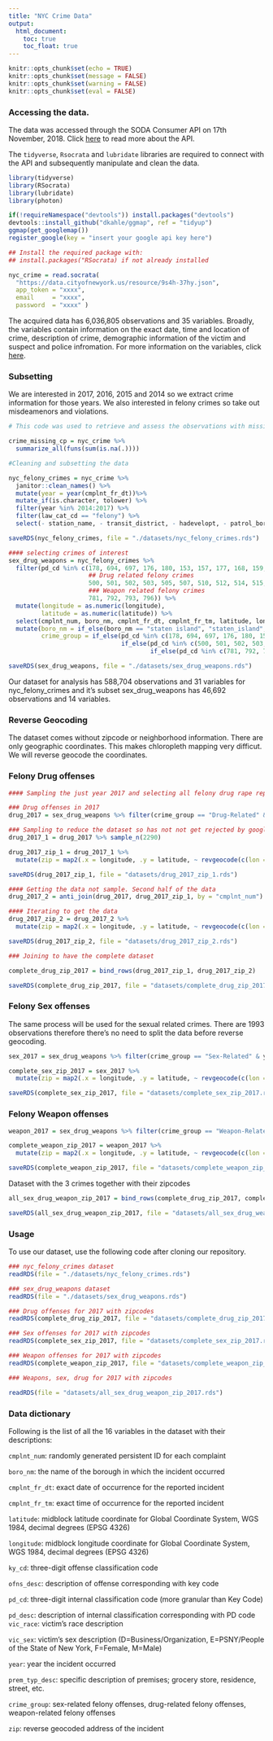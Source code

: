 ```yaml
---
title: "NYC Crime Data"
output:
  html_document:
    toc: true
    toc_float: true
---
```


```r
knitr::opts_chunk$set(echo = TRUE)
knitr::opts_chunk$set(message = FALSE)
knitr::opts_chunk$set(warning = FALSE)
knitr::opts_chunk$set(eval = FALSE)
```

### Accessing the data. 

The data was accessed through the SODA Consumer API on 17th November, 2018. Click [here](https://dev.socrata.com/consumers/getting-started.html) to read more about the API. 

The `tidyverse`, `Rsocrata` and `lubridate` libraries are required to connect with the API and subsequently manipulate and clean the data.

```r
library(tidyverse)
library(RSocrata)
library(lubridate)
library(photon)

if(!requireNamespace("devtools")) install.packages("devtools")
devtools::install_github("dkahle/ggmap", ref = "tidyup")
ggmap(get_googlemap())
register_google(key = "insert your google api key here")

```

```r
## Install the required package with:
## install.packages("RSocrata) if not already installed

nyc_crime = read.socrata(
  "https://data.cityofnewyork.us/resource/9s4h-37hy.json",
  app_token = "xxxx",
  email     = "xxxx",
  password  = "xxxx" )

```

The acquired data has 6,036,805 observations and 35 variables. Broadly, the variables contain information on the exact date, time and location of crime, description of crime, demographic information of the victim and suspect and police infromation. For more information on the variables, click [here](https://data.cityofnewyork.us/Public-Safety/NYPD-Complaint-Data-Historic/qgea-i56i).

### Subsetting 

We are interested in 2017, 2016, 2015 and 2014 so we extract crime information for those years. We also interested in felony crimes so take out misdeamenors and violations. 

```r
# This code was used to retrieve and assess the observations with missing date of crime occurrence

crime_missing_cp = nyc_crime %>% 
  summarize_all(funs(sum(is.na(.))))

#Cleaning and subsetting the data

nyc_felony_crimes = nyc_crime %>% 
  janitor::clean_names() %>% 
  mutate(year = year(cmplnt_fr_dt))%>%
  mutate_if(is.character, tolower) %>% 
  filter(year %in% 2014:2017) %>% 
  filter(law_cat_cd == "felony") %>% 
  select(- station_name, - transit_district, - hadevelopt, - patrol_boro, - housing_psa, - juris_desc)

saveRDS(nyc_felony_crimes, file = "./datasets/nyc_felony_crimes.rds")

#### selecting crimes of interest
sex_drug_weapons = nyc_felony_crimes %>% 
  filter(pd_cd %in% c(178, 694, 697, 176, 180, 153, 157, 177, 168, 159, 166, 164, 179, 155, 586, 696, # Sex related felony crimes
                      ## Drug related felony crimes
                      500, 501, 502, 503, 505, 507, 510, 512, 514, 515, 519, 520, 521, 523, 524, 529, 530, 531, 532, 568, 570,
                      ### Weapon related felony crimes
                      781, 792, 793, 796)) %>% 
  mutate(longitude = as.numeric(longitude),
         latitude = as.numeric(latitude)) %>% 
  select(cmplnt_num, boro_nm, cmplnt_fr_dt, cmplnt_fr_tm, latitude, longitude, ky_cd, ofns_desc, pd_cd, pd_desc, vic_race, vic_sex, vic_age_group, year, prem_typ_desc) %>% 
  mutate(boro_nm = if_else(boro_nm == "staten island", "staten_island", boro_nm),
         crime_group = if_else(pd_cd %in% c(178, 694, 697, 176, 180, 153, 157, 177, 168, 159, 166, 164, 179, 155, 586, 696), "Sex-Related", 
                               if_else(pd_cd %in% c(500, 501, 502, 503, 505, 507, 510, 512, 514, 515, 519, 520, 521, 523, 524, 529, 530, 531, 532, 568, 570), "Drug-Related", 
                                       if_else(pd_cd %in% c(781, 792, 793, 796), "Weapon-Related", pd_cd))))

saveRDS(sex_drug_weapons, file = "./datasets/sex_drug_weapons.rds")
```

Our dataset for analysis has 588,704 observations and 31 variables for nyc_felony_crimes and it's subset sex_drug_weapons has 46,692 observations and 14 variables. 

### Reverse Geocoding

The dataset comes without zipcode or neighborhood information. There are only geographic coordinates. This makes chloropleth mapping very difficut. We will reverse geocode the coordinates. 

### Felony Drug offenses

```r
#### Sampling the just year 2017 and selecting all felony drug rape reports

### Drug offenses in 2017
drug_2017 = sex_drug_weapons %>% filter(crime_group == "Drug-Related" & year == 2017)

### Sampling to reduce the dataset so has not not get rejected by google API
drug_2017_1 = drug_2017 %>% sample_n(2290)

drug_2017_zip_1 = drug_2017_1 %>% 
  mutate(zip = map2(.x = longitude, .y = latitude, ~ revgeocode(c(lon = .x, lat = .y))))

saveRDS(drug_2017_zip_1, file = "datasets/drug_2017_zip_1.rds")

#### Getting the data not sample. Second half of the data
drug_2017_2 = anti_join(drug_2017, drug_2017_zip_1, by = "cmplnt_num")

#### Iterating to get the data
drug_2017_zip_2 = drug_2017_2 %>% 
  mutate(zip = map2(.x = longitude, .y = latitude, ~ revgeocode(c(lon = .x, lat = .y))))

saveRDS(drug_2017_zip_2, file = "datasets/drug_2017_zip_2.rds")

### Joining to have the complete dataset

complete_drug_zip_2017 = bind_rows(drug_2017_zip_1, drug_2017_zip_2) 

saveRDS(complete_drug_zip_2017, file = "datasets/complete_drug_zip_2017.rds")
```

### Felony Sex offenses

The same process will be used for the sexual related crimes. There are 1993 observations therefore there's no need to split the data before reverse geocoding.

```r
sex_2017 = sex_drug_weapons %>% filter(crime_group == "Sex-Related" & year == 2017)

complete_sex_zip_2017 = sex_2017 %>% 
  mutate(zip = map2(.x = longitude, .y = latitude, ~ revgeocode(c(lon = .x, lat = .y))))

saveRDS(complete_sex_zip_2017, file = "datasets/complete_sex_zip_2017.rds")
```

### Felony Weapon offenses

```r
weapon_2017 = sex_drug_weapons %>% filter(crime_group == "Weapon-Related" & year == 2017)

complete_weapon_zip_2017 = weapon_2017 %>% 
  mutate(zip = map2(.x = longitude, .y = latitude, ~ revgeocode(c(lon = .x, lat = .y))))

saveRDS(complete_weapon_zip_2017, file = "datasets/complete_weapon_zip_2017.rds")
```

Dataset with the 3 crimes together with their zipcodes

```r
all_sex_drug_weapon_zip_2017 = bind_rows(complete_drug_zip_2017, complete_sex_zip_2017, complete_weapon_zip_2017) 

saveRDS(all_sex_drug_weapon_zip_2017, file = "datasets/all_sex_drug_weapon_zip_2017.rds")
```

### Usage

To use our dataset, use the following code after cloning our repository. 

```r

### nyc_felony_crimes dataset
readRDS(file = "./datasets/nyc_felony_crimes.rds")

### sex_drug_weapons dataset
readRDS(file = "./datasets/sex_drug_weapons.rds")

### Drug offenses for 2017 with zipcodes
readRDS(complete_drug_zip_2017, file = "datasets/complete_drug_zip_2017.rds")

### Sex offenses for 2017 with zipcodes
readRDS(complete_sex_zip_2017, file = "datasets/complete_sex_zip_2017.rds")

### Weapon offenses for 2017 with zipcodes
readRDS(complete_weapon_zip_2017, file = "datasets/complete_weapon_zip_2017.rds")

### Weapons, sex, drug for 2017 with zipcodes

readRDS(file = "datasets/all_sex_drug_weapon_zip_2017.rds")
```

### Data dictionary

Following is the list of all the 16 variables in the dataset with their descriptions:

<p> `cmplnt_num`: randomly generated persistent ID for each complaint <br> <p>

`boro_nm`: the name of the borough in which the incident occurred <br> <p>
`cmplnt_fr_dt`: exact date of occurrence for the reported incident <br> <p>
`cmplnt_fr_tm`: exact time of occurrence for the reported incident <br> <p>
`latitude`: midblock latitude coordinate for Global Coordinate System, WGS 1984, decimal degrees (EPSG 4326) <br> <p>
`longitude`: midblock longitude coordinate for Global Coordinate System, WGS 1984, decimal degrees (EPSG 4326) <br> <p>
`ky_cd`: three-digit offense classification code <br> <p>
`ofns_desc`: description of offense corresponding with key code <br> <p>
`pd_cd`: three-digit internal classification code (more granular than Key Code) <br> <p>
`pd_desc`: description of internal classification corresponding with PD code <br>
`vic_race`: victim’s race description <br> <p>
`vic_sex`: victim’s sex description (D=Business/Organization, E=PSNY/People of the State of New York, F=Female, M=Male) <br> <p>
`year`: year the incident occurred <br> <p>
`prem_typ_desc`: specific description of premises; grocery store, residence, street, etc. <br> <p>
`crime_group`: sex-related felony offenses, drug-related felony offenses, weapon-related felony offenses <br> <p>
`zip`: reverse geocoded address of the incident <br> <p>


